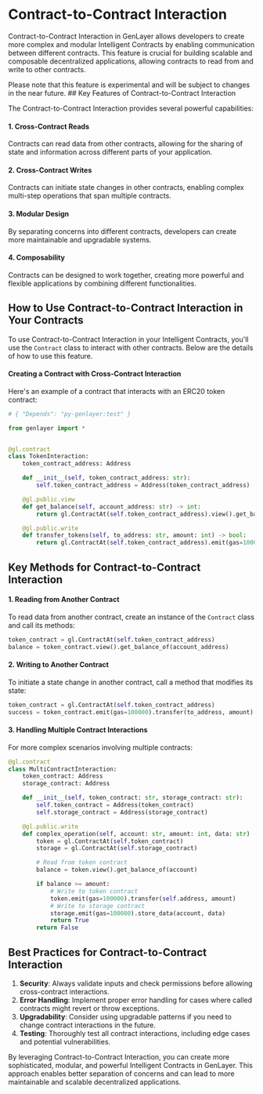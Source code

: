 
# Contract-to-Contract Interaction

Contract-to-Contract Interaction in GenLayer allows developers to create more complex and modular Intelligent Contracts by enabling communication between different contracts. This feature is crucial for building scalable and composable decentralized applications, allowing contracts to read from and write to other contracts.

<Callout type="info">
    Please note that this feature is experimental and will be subject to changes in the near future.
</Callout>
## Key Features of Contract-to-Contract Interaction

The Contract-to-Contract Interaction provides several powerful capabilities:

#### 1. Cross-Contract Reads
Contracts can read data from other contracts, allowing for the sharing of state and information across different parts of your application.

#### 2. Cross-Contract Writes
Contracts can initiate state changes in other contracts, enabling complex multi-step operations that span multiple contracts.

#### 3. Modular Design
By separating concerns into different contracts, developers can create more maintainable and upgradable systems.

#### 4. Composability
Contracts can be designed to work together, creating more powerful and flexible applications by combining different functionalities.

## How to Use Contract-to-Contract Interaction in Your Contracts

To use Contract-to-Contract Interaction in your Intelligent Contracts, you'll use the `Contract` class to interact with other contracts. Below are the details of how to use this feature.


#### Creating a Contract with Cross-Contract Interaction
Here's an example of a contract that interacts with an ERC20 token contract:

```python filename="token_interaction" copy
# { "Depends": "py-genlayer:test" }

from genlayer import *


@gl.contract
class TokenInteraction:
    token_contract_address: Address

    def __init__(self, token_contract_address: str):
        self.token_contract_address = Address(token_contract_address)

    @gl.public.view
    def get_balance(self, account_address: str) -> int:
        return gl.ContractAt(self.token_contract_address).view().get_balance_of(account_address)

    @gl.public.write 
    def transfer_tokens(self, to_address: str, amount: int) -> bool:
        return gl.ContractAt(self.token_contract_address).emit(gas=100000).transfer(to_address, amount)
```

## Key Methods for Contract-to-Contract Interaction

#### 1. Reading from Another Contract
To read data from another contract, create an instance of the `Contract` class and call its methods:

```python filename="token_interaction" copy
token_contract = gl.ContractAt(self.token_contract_address)
balance = token_contract.view().get_balance_of(account_address)
```

#### 2. Writing to Another Contract
To initiate a state change in another contract, call a method that modifies its state:

```python filename="token_interaction" copy
token_contract = gl.ContractAt(self.token_contract_address)
success = token_contract.emit(gas=100000).transfer(to_address, amount)
```

#### 3. Handling Multiple Contract Interactions
For more complex scenarios involving multiple contracts:

```python filename="multi_contract_interaction" copy
@gl.contract
class MultiContractInteraction:
    token_contract: Address
    storage_contract: Address

    def __init__(self, token_contract: str, storage_contract: str):
        self.token_contract = Address(token_contract)
        self.storage_contract = Address(storage_contract)

    @gl.public.write
    def complex_operation(self, account: str, amount: int, data: str) -> bool:
        token = gl.ContractAt(self.token_contract)
        storage = gl.ContractAt(self.storage_contract)

        # Read from token contract
        balance = token.view().get_balance_of(account)

        if balance >= amount:
            # Write to token contract
            token.emit(gas=100000).transfer(self.address, amount)
            # Write to storage contract
            storage.emit(gas=100000).store_data(account, data)
            return True
        return False
```

## Best Practices for Contract-to-Contract Interaction

1. **Security**: Always validate inputs and check permissions before allowing cross-contract interactions.  
2. **Error Handling**: Implement proper error handling for cases where called contracts might revert or throw exceptions.
3. **Upgradability**: Consider using upgradable patterns if you need to change contract interactions in the future.
4. **Testing**: Thoroughly test all contract interactions, including edge cases and potential vulnerabilities.

By leveraging Contract-to-Contract Interaction, you can create more sophisticated, modular, and powerful Intelligent Contracts in GenLayer. This approach enables better separation of concerns and can lead to more maintainable and scalable decentralized applications.
